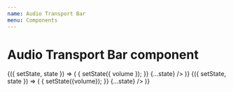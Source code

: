 ```yaml
---
name: Audio Transport Bar
menu: Components
---
```



# Audio Transport Bar component
<Props of={AudioTransportBar}/>

<Playground>
  <Component initialState={{ volume: 70, currentTime: 30000, runTime: 120000 }}>
  {({ setState, state }) => (
    <AudioTransportBar 
      isPlaying={false}
      onVolumeChanged={volume => {
        setState({ volume });
      }}
      {...state}
    />
  )}
  </Component>
</Playground>

<Playground>
  <Component initialState={{ volume: 70, currentTime: 30000, runTime: 120000  }}>
  {({ setState, state }) => (
    <AudioTransportBar 
      isPlaying={true}
      onVolumeChanged={volume => {
        setState({volume});
      }}
      {...state}
    />
  )}
  </Component>
</Playground>
